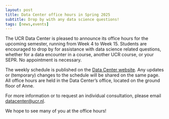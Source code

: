 ```yaml
---
layout: post
title: Data Center office hours in Spring 2025
subtitle: Drop by with any data science questions!
tags: [news,events]
---
```


The UCR Data Center is pleased to announce its office hours for the upcoming semester, running from Week 4 to Week 15. Students are encouraged to drop by for assistance with data science related questions, whether for a data encounter in a course, another UCR course, or your SEPR. No appointment is necessary.

The weekly schedule is published on the [Data Center website](https://ucrdatacenter.github.io/contact/). Any updates or (temporary) changes to the schedule will be shared on the same page. All office hours are held in the Data Center’s office, located on the ground floor of Anne.

For more information or to request an individual consultation, please email [datacenter\@ucr.nl](mailto:datacenter@ucr.nl).

We hope to see many of you at the office hours!
